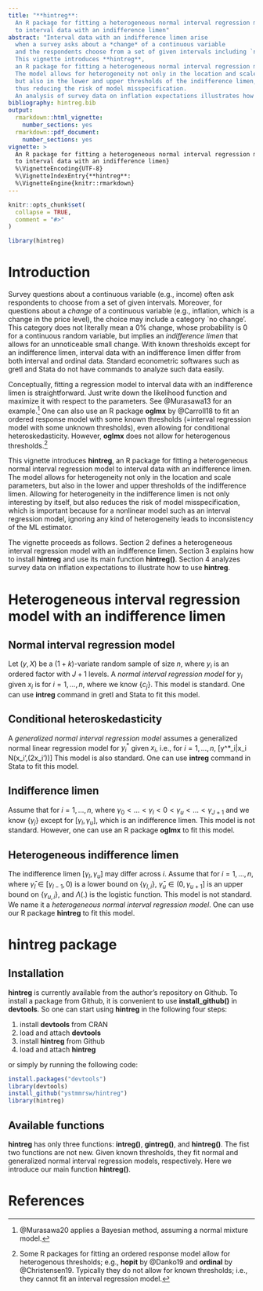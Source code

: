 ```yaml
---
title: "**hintreg**:
  An R package for fitting a heterogeneous normal interval regression model
  to interval data with an indifference limen"
abstract: "Interval data with an indifference limen arise
  when a survey asks about a *change* of a continuous variable
  and the respondents choose from a set of given intervals including `no change'.
  This vignette introduces **hintreg**,
  an R package for fitting a heterogeneous normal interval regression model to such data.
  The model allows for heterogeneity not only in the location and scale parameters,
  but also in the lower and upper thresholds of the indifference limen,
  thus reducing the risk of model misspecification.
  An analysis of survey data on inflation expectations illustrates how to use the package."
bibliography: hintreg.bib
output:
  rmarkdown::html_vignette:
    number_sections: yes
  rmarkdown::pdf_document:
    number_sections: yes
vignette: >
  An R package for fitting a heterogeneous normal interval regression model
  to interval data with an indifference limen}
  %\VignetteEncoding{UTF-8}
  %\VignetteIndexEntry{**hintreg**:
  %\VignetteEngine{knitr::rmarkdown}
---
```


```r
knitr::opts_chunk$set(
  collapse = TRUE,
  comment = "#>"
)
```

```r
library(hintreg)
```

# Introduction

Survey questions about a continuous variable (e.g., income)
often ask respondents to choose from a set of given intervals.
Moreover,
for questions about a *change* of a continuous variable
(e.g., inflation, which is a change in the price level),
the choice may include a category `no change'.
This category does not literally mean a 0\% change,
whose probability is 0 for a continuous random variable,
but implies an *indifference limen*
that allows for an unnoticeable small change.
With known thresholds except for an indifference limen,
interval data with an indifference limen
differ from both interval and ordinal data.
Standard econometric softwares such as gretl and Stata
do not have commands to analyze such data easily.

Conceptually,
fitting a regression model to interval data with an indifference limen
is straightforward.
Just write down the likelihood function
and maximize it with respect to the parameters.
See @Murasawa13 for an example.^[
@Murasawa20 applies a Bayesian method,
assuming a normal mixture model.
]
One can also use an R package **oglmx** by @Carroll18
to fit an ordered response model with some known thresholds
(=interval regression model with some unknown thresholds),
even allowing for conditional heteroskedasticity.
However,
**oglmx** does not allow for heterogenous thresholds.^[
Some R packages for fitting an ordered response model
allow for heterogenous thresholds;
e.g., **hopit** by @Danko19 and **ordinal** by @Christensen19.
Typically they do not allow for known thresholds;
i.e., they cannot fit an interval regression model.
]

This vignette introduces **hintreg**,
an R package for fitting a heterogeneous normal interval regression model
to interval data with an indifference limen.
The model allows for heterogeneity
not only in the location and scale parameters,
but also in the lower and upper thresholds of the indifference limen.
Allowing for heterogeneity in the indifference limen
is not only interesting by itself,
but also reduces the risk of model misspecification,
which is important
because for a nonlinear model such as an interval regression model,
ignoring any kind of heterogeneity leads to inconsistency of the ML estimator.

The vignette proceeds as follows.
Section 2 defines a heterogeneous interval regression model
with an indifference limen.
Section 3 explains how to install **hintreg**
and use its main function **hintreg()**.
Section 4 analyzes survey data on inflation expectations
to illustrate how to use **hintreg**.

# Heterogeneous interval regression model with an indifference limen

## Normal interval regression model

Let $(y,X)$ be a $(1+k)$-variate random sample of size $n$,
where $y_i$ is an ordered factor with $J+1$ levels.
A *normal interval regression model* for $y_i$ given $x_i$
is for $i=1,\dots,n$,
\begin{align*}
y_i
& :=\begin{cases}
0      & \text{if $c_0<y^*_i \le c_1$} \\
\vdots & \\
J      & \text{if $c_J<y^*_i \le c_{J+1}$} \\
\end{cases} \\
y^*_i|x_i
& \sim N\left(x_i'\beta,\sigma^2\right)
\end{align*}
where we know $\{c_j\}$.
This model is standard.
One can use **intreg** command in gretl and Stata to fit this model.

## Conditional heteroskedasticity

A *generalized normal interval regression model*
assumes a generalized normal linear regression model for $y^*_i$ given $x_i$,
i.e., for $i=1,\dots,n$,
\[y^*_i|x_i \sim N(x_i'\beta,\exp(2x_i'\delta))\]
This model is also standard.
One can use **intreg** command in Stata to fit this model.

## Indifference limen

Assume that for $i=1,\dots,n$,
\begin{align*}
y_i
& :=\begin{cases}
0      & \text{if $\gamma_0<y^*_i \le \gamma_1$} \\
\vdots & \\
J      & \text{if $\gamma_J<y^*_i \le \gamma_{J+1}$} \\
\end{cases} \\
y^*_i|x_i
& \sim N(x_i'\beta,\exp(2x_i'\delta))
\end{align*}
where $\gamma_0<\dots<\gamma_l<0<\gamma_u<\dots<\gamma_{J+1}$
and we know $\{\gamma_j\}$ except for $[\gamma_l,\gamma_u]$,
which is an indifference limen.
This model is not standard.
However,
one can use an R package **oglmx** to fit this model.

## Heterogeneous indifference limen

The indifference limen $[\gamma_l,\gamma_u]$ may differ across $i$.
Assume that for $i=1,\dots,n$,
\begin{align*}
\gamma_{l,i}
& :=\bar{\gamma}_l\Lambda(x_i'\lambda) \\
\gamma_{u,i}
& :=\bar{\gamma}_u\Lambda(x_i'\upsilon)
\end{align*}
where $\bar{\gamma}_l \in [\gamma_{l-1},0)$
is a lower bound on $\{\gamma_{l,i}\}$,
$\bar{\gamma}_u \in (0,\gamma_{u+1}]$
is an upper bound on $\{\gamma_{u,i}\}$,
and $\Lambda(.)$ is the logistic function.
This model is not standard.
We name it a *heterogeneous normal interval regression model*.
One can use our R package **hintreg** to fit this model.

# **hintreg** package

## Installation

**hintreg** is currently available from the author's repository on Github.
To install a package from Github,
it is convenient to use **install_github()** in **devtools**.
So one can start using **hintreg** in the following four steps:

1. install **devtools** from CRAN
1. load and attach **devtools**
1. install **hintreg** from Github
1. load and attach **hintreg**

or simply by running the following code:

```r
install.packages("devtools")
library(devtools)
install_github("ystmmrsw/hintreg")
library(hintreg)
```

## Available functions

**hintreg** has only three functions:
**intreg()**, **gintreg()**, and **hintreg()**.
The fist two functions are not new.
Given known thresholds,
they fit normal and generalized normal interval regression models,
respectively.
Here we introduce our main function **hintreg()**.

# References
